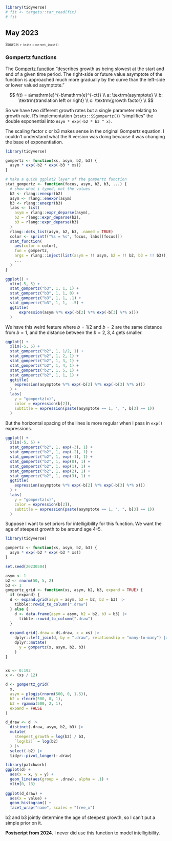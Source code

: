 <!--- Timestamp to trigger book rebuilds: `r Sys.time()` --->

```r
library(tidyverse)
# fit <- targets::tar_read(fit)
# fit
```

## May 2023

<small>Source: <code>`r knitr::current_input()`</code></small>

### Gompertz functions

The [Gompertz function](https://en.wikipedia.org/wiki/Gompertz_function)
"describes growth as being slowest at the start and end of a given time
period. The right-side or future value asymptote of the function is
approached much more gradually by the curve than the left-side or lower
valued asymptote." 

$$
f(t) = a\mathrm{e}^{-b\mathrm{e}^{-ct}} \\
a: \textrm{asymptote} \\
b: \textrm{translation left or right} \\
c: \textrm{growth factor} \\
$$

So we have two different growth rates but a single parameter relating to
growth rate. R's implementation (`stats::SSgompertz()`) "simplifies" the
double exponential into `Asym * exp(-b2 * b3 ^ x)`.

The scaling factor c or b3 makes sense in the original Gompertz
equation. I couldn't understand what the R version was doing because it was
changing the base of exponentiation.

```r
library(tidyverse)

gompertz <- function(xs, asym, b2, b3) {
  asym * exp(-b2 * exp(-b3 * xs))
}

# Make a quick ggplot2 layer of the gompertz function
stat_gompertz <- function(focus, asym, b2, b3, ...) {
  # show what i typed, not the values
  b2 <- rlang::enexpr(b2)
  asym <- rlang::enexpr(asym)
  b3 <- rlang::enexpr(b3)
  labs <- list(
    asym = rlang::expr_deparse(asym), 
    b2 = rlang::expr_deparse(b2), 
    b3 = rlang::expr_deparse(b3)
  )
  rlang::dots_list(asym, b2, b3, .named = TRUE)
  color <- sprintf("%s = %s", focus, labs[[focus]])
  stat_function(
    aes(color = color),
    fun = gompertz, 
    args = rlang::inject(list(asym = !! asym, b2 = !! b2, b3 = !! b3)),
    ...
  )
}

ggplot() + 
  xlim(-5, 5) +
  stat_gompertz("b3", 1, 1, 1) +
  stat_gompertz("b3", 1, 1, 0) +
  stat_gompertz("b3", 1, 1, .1) + 
  stat_gompertz("b3", 1, 1, -.5) +
  ggtitle(
      expression(asym %*% exp(-b[2] %*% exp(-b[3] %*% x)))
  )
```

We have this weird feature where $b = 1/2$ and $b = 2$ are the same
distance from $b = 1$, and the distance between the $b = 2, 3, 4$ gets smaller.

```r
ggplot() + 
  xlim(-5, 5) +
  stat_gompertz("b2", 1, 1/2, 1) +
  stat_gompertz("b2", 1, 2, 1) +
  stat_gompertz("b2", 1, 3, 1) +
  stat_gompertz("b2", 1, 4, 1) +
  stat_gompertz("b2", 1, 5, 1) +
  stat_gompertz("b2", 1, 1, 1) + 
  ggtitle(
    expression(asymptote %*% exp(-b[2] %*% exp(-b[3] %*% x)))
  ) +
  labs(
    y = "gompertz(x)",
    color = expression(b[2]),
    subtitle = expression(paste(asymptote == 1, ", ", b[3] == 1))
  )
```

But the horizontal spacing of the lines is more regular when I 
pass in `exp()` expressions.

```r
ggplot() + 
  xlim(-5, 5) +
  stat_gompertz("b2", 1, exp(-3), 1) +
  stat_gompertz("b2", 1, exp(-2), 1) +
  stat_gompertz("b2", 1, exp(-1), 1) +
  stat_gompertz("b2", 1, exp(0), 1) +
  stat_gompertz("b2", 1, exp(1), 1) +
  stat_gompertz("b2", 1, exp(2), 1) +
  stat_gompertz("b2", 1, exp(3), 1) +
  ggtitle(
    expression(asymptote %*% exp(-b[2] %*% exp(-b[3] %*% x)))
  ) +
  labs(
    y = "gompertz(x)",
    color = expression(b[2]),
    subtitle = expression(paste(asymptote == 1, ", ", b[3] == 1))
  )
```

Suppose I want to set priors for intelligibility for this
function. We want the age of steepest growth to be around age 4--5.

```r
library(tidyverse)

gompertz <- function(xs, asym, b2, b3) {
  asym * exp(-b2 * exp(-b3 * xs))
}

set.seed(20230504)

asym <- 1
b2 <- rnorm(50, 5, 2)
b3 <- 1
gompertz_grid <- function(xs, asym, b2, b3, expand = TRUE) {
  if (expand) {
  d <- expand.grid(asym = asym, b2 = b2, b3 = b3) |> 
    tibble::rowid_to_column(".draw")
  } else {
    d <- data.frame(asym = asym, b2 = b2, b3 = b3) |> 
      tibble::rowid_to_column(".draw")
  }
  
  expand.grid(.draw = d$.draw, x = xs) |> 
    dplyr::left_join(d, by = ".draw", relationship = "many-to-many") |> 
    dplyr::mutate(
      y = gompertz(x, asym, b2, b3)
    )
}


xs <- 0:192
x <- (xs / 12)

d <- gompertz_grid(
  x, 
  asym = plogis(rnorm(500, 0, 1.5)),
  b2 = rlnorm(500, 8, 1),
  b3 = rgamma(500, 2, 1),
  expand = FALSE
)

d_draw <- d |> 
  distinct(.draw, asym, b2, b3) |> 
  mutate(
    steepest_growth = log(b2) / b3,
    `log(b2)` = log(b2)
  ) |> 
  select(-b2) |> 
  tidyr::pivot_longer(-.draw)

library(patchwork)
ggplot(d) + 
  aes(x = x, y = y) + 
  geom_line(aes(group = .draw), alpha = .1) +
  xlim(0, 18) 
    
ggplot(d_draw) + 
  aes(x = value) + 
  geom_histogram() +
  facet_wrap("name", scales = "free_x")
```

b2 and b3 jointly determine the age of steepest growth, so I can't 
put a simple prior on it.

**Postscript from 2024.** I never did use this function to model
intelligibility.
